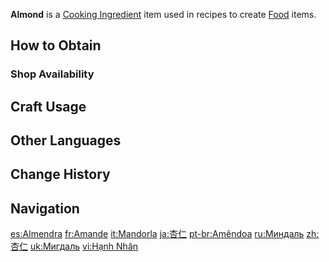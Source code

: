 {{About|the food|the Simulanka NPC|Almond (NPC)}}
{{Item Infobox
|id           = 100089
|image        = Item Almond.png
|type         = Cooking Ingredients
|invCategory  = Materials
|description  = A seed with a peculiar fragrance that gives food a refreshing taste.
|source1      = {{Sold By|Almond}}
}}
'''Almond''' is a [[Cooking Ingredient]] item used in recipes to create [[Food]] items.

==How to Obtain==
===Shop Availability===
{{Shop Availability}}

==Craft Usage==
{{Craft Usage}}

==Other Languages==
{{Other Languages
|en      = Almond
|zhs     = 杏仁
|zhs_rm  = Xìngrén
|zht     = 杏仁
|zht_rm  = Xìngrén
|ja      = 杏仁
|ja_rm   = Kyounin
|ko      = 행인
|ko_rm   =
|es      = Almendra
|fr      = Amande
|ru      = Миндаль
|th      = Almond
|vi      = Hạnh Nhân
|de      = Mandeln
|id      = Almond
|pt      = Amêndoa
|tr      = Badem
|it      = Mandorla
}}

==Change History==
{{Change History|1.0}}

==Navigation==
{{Material Navbox|type=Crafting Materials}}

[[es:Almendra]]
[[fr:Amande]]
[[it:Mandorla]]
[[ja:杏仁]]
[[pt-br:Amêndoa]]
[[ru:Миндаль]]
[[zh:杏仁]]
[[uk:Мигдаль]]
[[vi:Hạnh Nhân]]